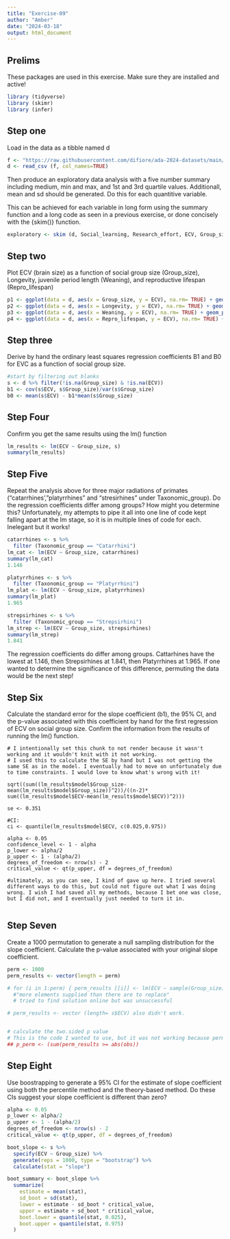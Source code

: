 ```yaml
---
title: "Exercise-09"
author: "Amber"
date: "2024-03-18"
output: html_document
---
```


## Prelims
These packages are used in this exercise. Make sure they are installed and active!

```r

library (tidyverse)
library (skimr)
library (infer)
```

## Step one
Load in the data as a tibble named d

```r
f <- "https://raw.githubusercontent.com/difiore/ada-2024-datasets/main/Street_et_al_2017.csv"
d <- read_csv (f, col_names=TRUE) 
```

Then produce an exploratory data analysis with a five number summary including medium, min and max, and 1st and 3rd quartile values. Additionall, mean and sd should be generated. Do this for each quantitive variable. 

This can be achieved for each variable in long form using the summary function and a long code as seen in a previous exercise, or done concisely with the {skim()} function.

```r
exploratory <- skim (d, Social_learning, Research_effort, ECV, Group_size, Gestation, Weaning, Longevity, Sex_maturity, Body_mass, Maternal_investment, Repro_lifespan)
```

## Step two
Plot ECV (brain size) as a function of social group size (Group_size), Longevity, juvenile period length (Weaning), and reproductive lifespan (Repro_lifespan)

```r
p1 <- ggplot(data = d, aes(x = Group_size, y = ECV), na.rm= TRUE) + geom_point()
p2 <- ggplot(data = d, aes(x = Longevity, y = ECV), na.rm= TRUE) + geom_point()
p3 <- ggplot(data = d, aes(x = Weaning, y = ECV), na.rm= TRUE) + geom_point()
p4 <- ggplot(data = d, aes(x = Repro_lifespan, y = ECV), na.rm= TRUE) + geom_point()
```

## Step three
Derive by hand the ordinary least squares regression coefficients B1 and B0 for EVC as a function of social group size. 

```r
#start by filtering out blanks
s <- d %>% filter(!is.na(Group_size) & !is.na(ECV))
b1 <- cov(s$ECV, s$Group_size)/var(s$Group_size)
b0 <- mean(s$ECV) - b1*mean(s$Group_size)
```

## Step Four
Confirm you get the same results using the lm() function

```r
lm_results <- lm(ECV ~ Group_size, s)
summary(lm_results)
```

## Step Five
Repeat the analysis above for three major radiations of primates ("catarrhines', "platyrrhines" and "stresirhines" under Taxonomic_group). Do the regression coefficients differ among groups? How might you determine this?
Unfortunately, my attempts to pipe it all into one line of code kept falling apart at the lm stage, so it is in multiple lines of code for each. Inelegant but it works!

```r
catarrhines <- s %>%
  filter (Taxonomic_group == "Catarrhini") 
lm_cat <- lm(ECV ~ Group_size, catarrhines) 
summary(lm_cat)
1.146

platyrrhines <- s %>%
  filter (Taxonomic_group == "Platyrrhini") 
lm_plat <- lm(ECV ~ Group_size, platyrrhines) 
summary(lm_plat)
1.965

strepsirhines <- s %>%
  filter (Taxonomic_group == "Strepsirhini")
lm_strep <- lm(ECV ~ Group_size, strepsirhines)
summary(lm_strep)
1.841
```

The regression coefficients do differ among groups. Cattarhines have the lowest at 1.146, then Strepsirhines at 1.841, then Platyrrhines at 1.965. If one wanted to determine the significance of this difference, permuting the data would be the next step!

## Step Six
Calculate the standard error for the slope coefficient (b1), the 95% CI, and the p-value associated with this coefficient by hand for the first regression of ECV on social group size. Confirm the information from the results of running the lm() function.

```
# I intentionally set this chunk to not render because it wasn't working and it wouldn't knit with it not working. 
# I used this to calculate the SE by hand but I was not getting the same SE as in the model. I eventually had to move on unfortunately due to time constraints. I would love to know what's wrong with it! 

sqrt((sum((lm_results$model$Group_size-mean(lm_results$model$Group_size))^2))/((n-2)* sum((lm_results$model$ECV-mean(lm_results$model$ECV))^2)))

se <- 0.351

#CI: 
ci <- quantile(lm_results$model$ECV, c(0.025,0.975))
    
alpha <- 0.05
confidence_level <- 1 - alpha
p_lower <- alpha/2
p_upper <- 1 - (alpha/2)
degrees_of_freedom <- nrow(s) - 2
critical_value <- qt(p_upper, df = degrees_of_freedom)

#ultimately, as you can see, I kind of gave up here. I tried several different ways to do this, but could not figure out what I was doing wrong. I wish I had saved all my methods, because I bet one was close, but I did not, and I eventually just needed to turn it in.
  
```

## Step Seven
Create a 1000 permutation to generate a null sampling distribution for the slope coefficient. Calculate the p-value associated with your original slope coefficient. 

```r
perm <- 1000  
perm_results <- vector(length = perm)  

# for (i in 1:perm) { perm_results [[i]] <- lm(ECV ~ sample(Group_size), data= s)} kept giving error code: 
  #"more elements supplied than there are to replace"
  # tried to find solution online but was unsuccessful

# perm_results <- vector (length= s$ECV) also didn't work.


# calculate the two.sided p value
# This is the code I wanted to use, but it was not working because perm_results kept coming up FALSE:
## p_perm <- (sum(perm_results >= abs(obs))
```

## Step Eight
Use boostrapping to generate a 95% CI for the estimate of slope coefficient using both the percentile method and the theory-based method. Do these CIs suggest your slope coefficient is different than zero?

```r
alpha <- 0.05
p_lower <- alpha/2
p_upper <- 1 - (alpha/2)
degrees_of_freedom <- nrow(s) - 2
critical_value <- qt(p_upper, df = degrees_of_freedom)

boot_slope <- s %>%
  specify(ECV ~ Group_size) %>%
  generate(reps = 1000, type = "bootstrap") %>%
  calculate(stat = "slope")

boot_summary <- boot_slope %>%
  summarize(
    estimate = mean(stat),
    sd_boot = sd(stat),
    lower = estimate - sd_boot * critical_value,
    upper = estimate + sd_boot * critical_value,
    boot.lower = quantile(stat, 0.025),
    boot.upper = quantile(stat, 0.975)
  )
```